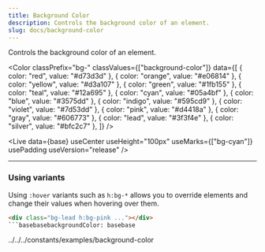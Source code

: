 ```yaml
---
title: Background Color
description: Controls the background color of an element.
slug: docs/background-color
---
```



Controls the background color of an element.

<Color
  classPrefix="bg-"
  classValues={["background-color"]}
  data={[
    { color: "red", value: "#d73d3d" },
    { color: "orange", value: "#e06814" },
    { color: "yellow", value: "#d3a107" },
    { color: "green", value: "#1fb155" },
    { color: "teal", value: "#12a695" },
    { color: "cyan", value: "#05a4bf" },
    { color: "blue", value: "#3575dd" },
    { color: "indigo", value: "#595cd9" },
    { color: "violet", value: "#7d53dd" },
    { color: "pink", value: "#d4418a" },
    { color: "gray", value: "#606773" },
    { color: "lead", value: "#3f3f4e" },
    { color: "silver", value: "#bfc2c7" },
  ]}
/>

<Live
  data={base}
  useCenter
  useHeight="100px"
  useMarks={["bg-cyan"]}
  usePadding
  useVersion="release"
/>

---

### Using variants

Using `:hover` variants such as `h:bg-*` allows you to override elements and change their values when hovering over them.

````html "h:bg-pink"
<div class="bg-lead h:bg-pink ..."></div>
```basebasebackgroundColor: basebase
````

../../../constants/examples/background-color
